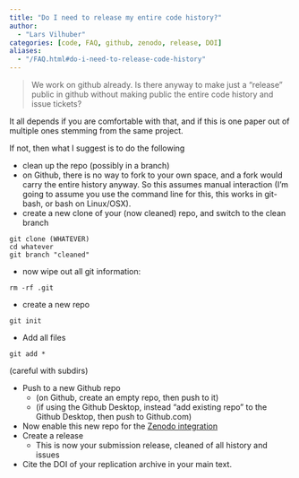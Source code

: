 ```yaml
---
title: "Do I need to release my entire code history?"
author: 
  - "Lars Vilhuber"
categories: [code, FAQ, github, zenodo, release, DOI]
aliases:
  - "/FAQ.html#do-i-need-to-release-code-history"
---
```


> We work on github already. Is there anyway to make just a "release" public in github without making public the entire code history and issue tickets?

It all depends if you are comfortable with that, and if this is one paper out of multiple ones stemming from the same project.

If not, then what I suggest is to do the following

- clean up the repo (possibly in a branch)
- on Github, there is no way to fork to your own space, and a fork would carry the entire history anyway. So this assumes manual interaction (I'm going to assume you use the command line for this, this works in git-bash, or bash on Linux/OSX).
- create a new clone of your (now cleaned) repo, and switch to the clean branch

```
git clone (WHATEVER)
cd whatever
git branch "cleaned"
```

- now wipe out all git information:

```
rm -rf .git
```

- create a new repo

```
git init
```

- Add all files

```
git add *
```

 (careful with subdirs)

- Push to a new Github repo
  - (on Github, create an empty repo, then push to it)
  - (if using the Github Desktop, instead "add existing repo" to the Github Desktop, then push to Github.com)
- Now enable this new repo for the [Zenodo integration](https://guides.github.com/activities/citable-code/)
- Create a release
  - This is now your submission release, cleaned of all history and issues
- Cite the DOI of your replication archive in your main text.
